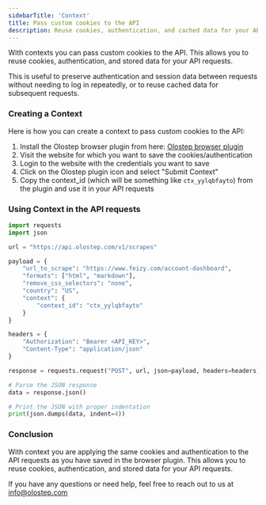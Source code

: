```yaml
---
sidebarTitle: 'Context'
title: Pass custom cookies to the API
description: Reuse cookies, authentication, and cached data for your API requests
---
```


With contexts you can pass custom cookies to the API. This allows you to reuse cookies, authentication, and stored data for your API requests.

This is useful to preserve authentication and session data between requests without needing to log in repeatedly, or to reuse cached data for subsequent requests.


### Creating a Context

Here is how you can create a context to pass custom cookies to the API:

1. Install the Olostep browser plugin from here: [Olostep browser plugin](https://chromewebstore.google.com/detail/olostep/mjalbmdidmklbojfgakdpbifkgjjilkh)
2. Visit the website for which you want to save the cookies/authentication
3. Login to the website with the credentials you want to save
4. Click on the Olostep plugin icon and select "Submit Context"
5. Copy the context_id (which will be something like `ctx_yylqbfayto`) from the plugin and use it in your API requests


### Using Context in the API requests

```python
import requests
import json

url = "https://api.olostep.com/v1/scrapes"

payload = {
    "url_to_scrape": "https://www.feizy.com/account-dashboard",
    "formats": ["html", "markdown"],
    "remove_css_selectors": "none",
    "country": "US",
    "context": {
        "context_id": "ctx_yylqbfayto"
    }
}

headers = {
    "Authorization": "Bearer <API_KEY>",
    "Content-Type": "application/json"
}

response = requests.request("POST", url, json=payload, headers=headers)

# Parse the JSON response
data = response.json()

# Print the JSON with proper indentation
print(json.dumps(data, indent=4))
```

### Conclusion

With context you are applying the same cookies and authentication to the API requests as you have saved in the browser plugin. This allows you to reuse cookies, authentication, and stored data for your API requests.

If you have any questions or need help, feel free to reach out to us at info@olostep.com